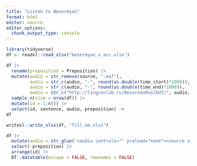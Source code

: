 ```yaml
---
title: "Listen to Besermyan"
format: html
editor: source
editor_options: 
  chunk_output_type: console
---
```


```r
library(tidyverse)
df <- readxl::read_xlsx("besermyan_v_acc.xlsx")

df |> 
  rename(preposition = Preposition) |> 
  mutate(audio = str_remove(source, ".eaf"),
         audio = str_c(audio, "-", round(as.double(time_start)*1000)),
         audio = str_c(audio, "-", round(as.double(time_end)*1000)),
         audio = str_c("http://lingconlab.ru/BesermanRus/OUT/", audio, ".wav")) |> 
  sample_n(size = nrow(df)) |> 
  mutate(id = 1:n()) |> 
  select(id, sentence, audio, preposition) ->
df

writexl::write_xlsx(df, "fill_me.xlsx")

df |>   
  mutate(audio = str_glue('<audio controls="" preload="none"><source src="{audio}" type="audio/ogg"></audio> ')) |> 
  select(-preposition) |> 
  arrange(id) |> 
  DT::datatable(escape = FALSE, rownames = FALSE)
```



